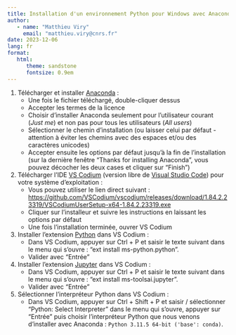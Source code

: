 ```yaml
---
title: Installation d'un environnement Python pour Windows avec Anaconda et VSCodium
author:
   - name: "Matthieu Viry"
     email: "matthieu.viry@cnrs.fr"
date: 2023-12-06
lang: fr
format:
   html:
      theme: sandstone
      fontsize: 0.9em
---
```



1. Télécharger et installer [Anaconda](https://www.anaconda.com/products/individual) :
    - Une fois le fichier téléchargé, double-cliquer dessus
    - Accepter les termes de la licence
    - Choisir d'installer Anaconda seulement pour l'utilisateur courant (*Just me*) et non pas pour tous les utilisateurs (*All users*)
    - Sélectionner le chemin d'installation (ou laisser celui par défaut - attention à éviter les chemins avec des espaces et/ou des caractères unicodes)
    - Accepter ensuite les options par défaut jusqu'à la fin de l'installation (sur la dernière fenêtre "Thanks for installing Anaconda", vous pouvez décocher les deux cases et cliquer sur "Finish")
2. Télécharger l'IDE [VS Codium](https://vscodium.com/) (version libre de [Visual Studio Code](https://code.visualstudio.com/)) pour votre système d'exploitation :
    - Vous pouvez utiliser le lien direct suivant : [https://github.com/VSCodium/vscodium/releases/download/1.84.2.23319/VSCodiumUserSetup-x64-1.84.2.23319.exe](https://github.com/VSCodium/vscodium/releases/download/1.84.2.23319/VSCodiumUserSetup-x64-1.84.2.23319.exe)
    - Cliquer sur l'installeur et suivre les instructions en laissant les options par défaut
    - Une fois l'installation terminée, ouvrer VS Codium
3. Installer l'extension [Python](https://marketplace.visualstudio.com/items?itemName=ms-python.python) dans VS Codium :
    - Dans VS Codium, appuyer sur Ctrl + P et saisir le texte suivant dans le menu qui s'ouvre : "ext install ms-python.python".
    - Valider avec "Entrée"
4. Installer l'extension [Jupyter](https://marketplace.visualstudio.com/items?itemName=ms-toolsai.jupyter) dans VS Codium :
    - Dans VS Codium, appuyer sur Ctrl + P et saisir le texte suivant dans le menu qui s'ouvre : "ext install ms-toolsai.jupyter".
    - Valider avec "Entrée"
5. Sélectionner l'interpréteur Python dans VS Codium :
    - Dans VS Codium, appuyer sur Ctrl + Shift + P et saisir / sélectionner "Python: Select Interpreter" dans le menu qui s'ouvre, appuyer sur "Entrée" puis choisir l'interpréteur Python que nous venons d'installer avec Anaconda : `Python 3.11.5 64-bit ('base': conda)`.
